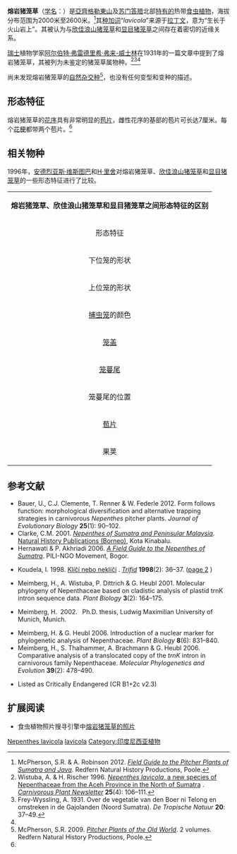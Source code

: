 {{Speciesbox
|image =<!-- 檔案不存在 Nepenthes lavicola3.jpg ，可從英文維基百科取得 -->
|status = CR
|status_system = iucn2.3
|taxon=Nepenthes lavicola
|authority = [[安德烈亚斯·维斯图巴|Wistuba]] & [[H·里舍|Rischer]] (1996)
|synonyms =
*''Nepenthes singalana''<br><small>''auct. non'' [[奥多阿多·贝卡利|Becc.]]: [[罗斯朱迪·塔明|Tamin]] & [[堀田满|M.Hotta]] ''in'' [[堀田满|M.Hotta]] (1986)<ref name=T&H>{{id icon}} Tamin, R. & M. Hotta 1986. [[苏门答腊的猪笼草：苏门答腊岛的猪笼草属植物|''Nepenthes'' di Sumatera: The genus ''Nepenthes'' of the Sumatra Island]]. In: M. Hotta (ed.) ''Diversity and Dynamics of Plant Life in Sumatra: Forest Ecosystem and Speciation in Wet Tropical Environments. Part 1: Reports and Collection of Papers.'' Kyoto University, Kyoto. pp. 75–109.</ref>[=''[[邦苏猪笼草|N. bongso]]/[[密花猪笼草|N. densiflora]]?/[[裸瓶猪笼草|N. gymnamphora]]/N. lavicola/[[欣佳浪山猪笼草|N. singalana]]/[[匙叶猪笼草|N. spathulata]]'']</small>
*''Nepenthes spectabilis''<br><small>''auct. non'' [[B·H·丹瑟|Danser]]: [[马修·杰布|Jebb]] & [[马丁·奇克|Cheek]] (1997)<ref name=J&C>Jebb, M.H.P. & M.R. Cheek 1997. [[猪笼草属（猪笼草科）的框架性修订|A skeletal revision of ''Nepenthes'' (Nepenthaceae)]]. ''[[布卢姆－植物分类学与植物地理学杂志|Blumea]]'' '''42'''(1): 1–106.</ref><br>[=''N. lavicola/[[显目猪笼草|N. spectabilis]]'']</small>
}}

'''熔岩猪笼草'''（[[学名|学名]]：''{{lang|la|Nepenthes lavicola}}''）是[[亞齊|亞齊]][[格勒東山|格勒東山]]及[[苏门答腊|苏门答腊]]北部[[特有种|特有的]]热带[[食虫植物|食虫植物]]，海拔分布范围为2000米至2600米。<ref name=JavaSumatra>McPherson, S.R. & A. Robinson 2012. ''[[苏门答腊与爪哇的猪笼草野外指南|Field Guide to the Pitcher Plants of Sumatra and Java]]''. Redfern Natural History Productions, Poole.</ref>其[[种加词|种加词]]“''lavicola''”来源于[[拉丁文|拉丁文]]，意为“生长于火山岩上”。其被认为与[[欣佳浪山猪笼草|欣佳浪山猪笼草]]{{small|（''N. singalana''）}}和[[显目猪笼草|显目猪笼草]]{{small|（''N. spectabilis''）}}之间存在着密切的近缘关系。

[[瑞士|瑞士]]植物学家[[阿尔伯特·弗雷德里希·弗来-威士林|阿尔伯特·弗雷德里希·弗来-威士林]]在1931年的一篇文章中提到了熔岩猪笼草，其被列为未鉴定的猪笼草属物种。<ref name=lavicola>Wistuba, A. & H. Rischer 1996. [http://www.carnivorousplants.org/cpn/Species/v25n4p106_111.html ''Nepenthes lavicola'', a new species of Nepenthaceae from the Aceh Province in the North of Sumatra] {{Wayback|url=http://www.carnivorousplants.org/cpn/Species/v25n4p106_111.html |date=20170303095114 }}. ''[[食虫植物通讯|Carnivorous Plant Newsletter]]'' '''25'''(4): 106–111.</ref><ref name="Frey-Wyssling, A 1931">Frey-Wyssling, A. 1931. Over de vegetatie van den Boer ni Telong en omstreken in de Gajolanden (Noord Sumatra). ''De Tropische Natuur'' '''20''': 37–49.</ref><ref name="Frey-Wyssling, A 1931"/>

尚未发现熔岩猪笼草的[[自然杂交种|自然杂交种]]<ref name=McPherson>McPherson, S.R. 2009. ''[[旧大陆的猪笼草|Pitcher Plants of the Old World]]''. 2 volumes. Redfern Natural History Productions, Poole.</ref>，也没有任何变型和变种的描述。

== 形态特征 ==
熔岩猪笼草的[[花序|花序]]具有非常明显的[[苞片|苞片]]，雌性花序的基部的苞片可长达7厘米。每个[[花梗|花梗]]都带两个苞片。<ref name=lavicola />

== 相关物种 ==
1996年，[[安德烈亚斯·维斯图巴|安德烈亚斯·维斯图巴]]和[[H·里舍|H·里舍]]{{small|（H. Rischer）}}对熔岩猪笼草、[[欣佳浪山猪笼草|欣佳浪山猪笼草]]和[[显目猪笼草|显目猪笼草]]的一些形态特征进行了比较。

{| cellpadding="1" border="0" style="margin: 1em auto 1em auto; width:1000px; border:1px #bbbbbb solid; font-size:85%; {{box-shadow|4px|4px|6px|#A0A0A0}} {{border-radius|5px}}"
|- align="center" bgcolor=#90ee90
| colspan="4" align="center" | '''熔岩猪笼草、欣佳浪山猪笼草和显目猪笼草之间形态特征的区别{{small|（Wistuba & Rischer, 1996）}}'''
|- bgcolor=#eeffee
! 形态特征 !! 熔岩猪笼草 !! 欣佳浪山猪笼草 !! 显目猪笼草
|-
| 下位笼的形状 || style="width:250px"| ﻿壶状至球状 || style="width:250px"| 下部为漏斗形，上部为圆柱形 || style="width:250px"| 下部为卵形，上半部为圆柱形
|- style="height:80px"
| ﻿上位笼的形状 || ﻿细长，下部为漏斗形至卵形，中部为葫芦形，略具[[笼肩|笼肩]]，上部为缩小为圆柱形|| 下部为漏斗形，中部略呈葫芦形，上部为圆柱形或唇下略缩小 || 下半部为漏斗形，上半部为管状﻿
|- style="height:100px"
| [[捕虫笼|捕虫笼]]的颜色 || ﻿通常为暗棕紫色至黑色，唇为黄绿色，有时具有红色的条纹，偶尔捕虫笼为黄绿色且具有黑色的斑点，其内表面为浅绿色 || 浅绿色至深红色，具有紫罗兰色的斑点或没有 || 浅绿色，具有许多纵向的深紫罗兰色至褐色的条纹和斑点﻿
|-
| [[笼盖|笼盖]] || ﻿卵形－心形 || ﻿接近圆形，基部为心形 || 圆形
|-
| [[笼蔓尾|笼蔓尾]] || ﻿可长达0.5 cm，下位笼的分叉 || 约2至3毫米，略平展，不分叉 || 可长达2厘米，不分叉
|-
| 笼蔓尾的位置 || ﻿接近笼盖基部 || 接近笼盖﻿ || 笼盖基部下5至10毫米
|- 
| [[苞片|苞片]] || ﻿非常的突出，常明显过花朵，部分花序下部的苞片可长达数厘米 || 雄性花序具丝状苞片，雌性花序无苞片 || 具丝状苞片
|- style="border-bottom: 2px solid black;"
| 果荚 || ﻿长为宽的2至3倍，可长达1.8厘米 || 可长达3厘米 || ﻿很细长，长4至5厘米
|}

== 参考文献 ==
{{Reflist|2}}
{{refbegin|2}}
* Bauer, U., C.J. Clemente, T. Renner & W. Federle 2012. Form follows function: morphological diversification and alternative trapping strategies in carnivorous ''Nepenthes'' pitcher plants. ''Journal of Evolutionary Biology'' '''25'''(1): 90–102. {{DOI|10.1111/j.1420-9101.2011.02406.x}}
* Clarke, C.M. 2001. ''[[苏门答腊岛与西马来西亚的猪笼草|Nepenthes of Sumatra and Peninsular Malaysia]]''. [[自然历史出版社_(婆罗洲)|Natural History Publications (Borneo)]], Kota Kinabalu.
* Hernawati & P. Akhriadi 2006. ''[[苏门答腊的猪笼草野外指南|A Field Guide to the Nepenthes of Sumatra]]''. PILI-NGO Movement, Bogor.
* {{cs icon}} Koudela, I. 1998. [http://www.darwiniana.cz/sklad/sklad/Trifid/skeny/600DPI/T1998_2/36.png Klíčí nebo neklíčí] {{Wayback|url=http://www.darwiniana.cz/sklad/sklad/Trifid/skeny/600DPI/T1998_2/36.png |date=20200509102238 }}. ''[[三裂|Trifid]]'' '''1998'''(2): 36–37. ([http://www.darwiniana.cz/sklad/sklad/Trifid/skeny/600DPI/T1998_2/37.png page 2] {{Wayback|url=http://www.darwiniana.cz/sklad/sklad/Trifid/skeny/600DPI/T1998_2/37.png |date=20200509102243 }})
* Meimberg, H., A. Wistuba, P. Dittrich & G. Heubl 2001. Molecular phylogeny of Nepenthaceae based on cladistic analysis of plastid trnK intron sequence data. ''Plant Biology'' '''3'''(2): 164–175. {{DOI|10.1055/s-2001-12897}}
* {{de icon}} Meimberg, H. 2002. {{PDFlink|[http://edoc.ub.uni-muenchen.de/1078/1/Meimberg_Harald.pdf Molekular-systematische Untersuchungen an den Familien Nepenthaceae und Ancistrocladaceae sowie verwandter Taxa aus der Unterklasse Caryophyllidae s. l..]}} Ph.D. thesis, Ludwig Maximilian University of Munich, Munich.
* Meimberg, H. & G. Heubl 2006. Introduction of a nuclear marker for phylogenetic analysis of Nepenthaceae. ''Plant Biology'' '''8'''(6): 831–840. {{DOI|10.1055/s-2006-924676}}
* Meimberg, H., S. Thalhammer, A. Brachmann & G. Heubl 2006. Comparative analysis of a translocated copy of the ''trnK'' intron in carnivorous family Nepenthaceae. ''Molecular Phylogenetics and Evolution'' '''39'''(2): 478–490. {{DOI|10.1016/j.ympev.2005.11.023}}
* {{IUCN2006|assessors=Schnell, D., Catling, P., Folkerts, G., Frost, C., Gardner, R., ''et al.'' |year=2000|id=40113|title=Nepenthes lavicola|downloaded=11 May 2006}} Listed as Critically Endangered (CR B1+2c v2.3)
{{refend}}

== 扩展阅读 ==
{{refbegin}}
* 食虫植物照片搜寻引擎中[http://www.cpphotofinder.com/nepenthes-lavicola-585.html 熔岩猪笼草的照片] {{Wayback|url=http://www.cpphotofinder.com/nepenthes-lavicola-585.html |date=20210119151925 }}
{{commons-inline|Nepenthes lavicola|熔岩猪笼草}}
{{wikispecies-inline|Nepenthes lavicola|熔岩猪笼草}}
{{refend}}

{{Nepenthes}}
{{Taxonbar|from=Q5487985}}

[[Category:亚洲食虫植物|Nepenthes lavicola]]
[[Category:猪笼草属|lavicola]]
[[Category:印度尼西亚植物|Category:印度尼西亚植物]]
